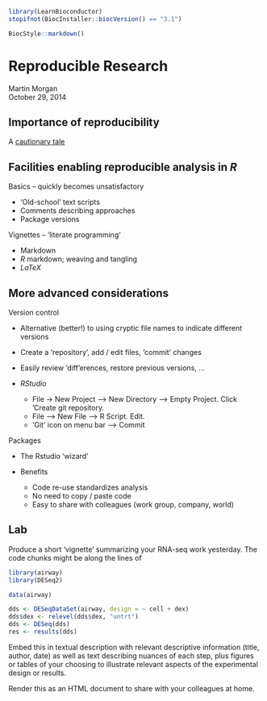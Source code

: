 <!--
%\VignetteIndexEntry{03.3 Reproducible Research}
%\VignettePackage{LearnBioconductor}
%\VignetteEngine{knitr::knitr}
-->

```r
library(LearnBioconductor)
stopifnot(BiocInstaller::biocVersion() == "3.1")
```

```r
BiocStyle::markdown()
```

# Reproducible Research

Martin Morgan<br/>
October 29, 2014

## Importance of reproducibility

A [cautionary tale](http://bioconductor.org/help/course-materials/2013/EMBOBGI/reproducible-research.pdf) 

## Facilities enabling reproducible analysis in _R_

Basics -- quickly becomes unsatisfactory

- 'Old-school' text scripts
- Comments describing approaches
- Package versions

Vignettes -- 'literate programming'

- Markdown
- _R_ markdown; weaving and tangling
- _LaTeX_

## More advanced considerations
    
Version control

- Alternative (better!) to using cryptic file names to indicate
  different versions
- Create a 'repository', add / edit files, 'commit' changes
- Easily review 'diff'erences, restore previous versions, ...
- _RStudio_

    - File -> New Project --> New Directory --> Empty Project. Click
      'Create git repository.
    - File --> New File --> R Script. Edit. 
    - 'Git' icon on menu bar --> Commit 

Packages

- The Rstudio 'wizard'
- Benefits

    - Code re-use standardizes analysis
    - No need to copy / paste code
    - Easy to share with colleagues (work group, company, world)

## Lab

Produce a short 'vignette' summarizing your RNA-seq work
yesterday. The code chunks might be along the lines of

```r
library(airway)
library(DESeq2)

data(airway)

dds <- DESeqDataSet(airway, design = ~ cell + dex)
dds$dex <- relevel(dds$dex, "untrt")
dds <- DESeq(dds)
res <- results(dds)
```

Embed this in textual description with relevant descriptive
information (title, author, date) as well as text describing nuances
of each step, plus figures or tables of your choosing to illustrate
relevant aspects of the experimental design or results.

Render this as an HTML document to share with your colleagues at home.

